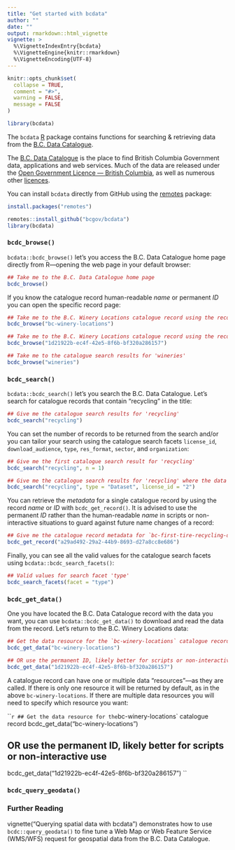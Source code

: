 ```yaml
---
title: "Get started with bcdata"
author: "" 
date: ""
output: rmarkdown::html_vignette
vignette: >
  %\VignetteIndexEntry{bcdata}
  %\VignetteEngine{knitr::rmarkdown}
  %\VignetteEncoding{UTF-8}
---
```




```r
knitr::opts_chunk$set(
  collapse = TRUE,
  comment = "#>",
  warning = FALSE,
  message = FALSE
)

library(bcdata)
```

The `bcdata` [R](https://www.r-project.org/) package contains functions for searching & retrieving data from the [B.C. Data Catalogue]( https://catalogue.data.gov.bc.ca).

The [B.C. Data Catalogue](https://www2.gov.bc.ca/gov/content?id=79B5224167334667A44C9E8B5143D0C5) is the place to find British Columbia Government data, applications and web services. Much of the data are released under the [Open Government Licence --- British Columbia](https://www2.gov.bc.ca/gov/content/data/open-data/open-government-licence-bc), as well as numerous other [licences](https://catalogue.data.gov.bc.ca/dataset?download_audience=Public).

You can install `bcdata` directly from GitHub using the [remotes](https://cran.r-project.org/package=remotes) package:

```r
install.packages("remotes")

remotes::install_github("bcgov/bcdata")
library(bcdata)
```

### `bcdc_browse()`

`bcdata::bcdc_browse()` let's you access the B.C. Data Catalogue home page directly from R---opening the web page in your default browser:

```r
## Take me to the B.C. Data Catalogue home page
bcdc_browse()
```

If you know the catalogue record human-readable _name_ or permanent _ID_ you can open the specific record page:

```r
## Take me to the B.C. Winery Locations catalogue record using the record name
bcdc_browse("bc-winery-locations") 

## Take me to the B.C. Winery Locations catalogue record using the record ID
bcdc_browse("1d21922b-ec4f-42e5-8f6b-bf320a286157")

## Take me to the catalogue search results for 'wineries'
bcdc_browse("wineries")
```


### `bcdc_search()`

`bcdata::bcdc_search()` let's you search the B.C. Data Catalogue. Let's search for catalogue records that contain "recycling" in the title:

```r
## Give me the catalogue search results for 'recycling'
bcdc_search("recycling")
```

You can set the number of records to be returned from the search and/or you can tailor your search using the catalogue search facets `license_id`, `download_audience`, `type`, `res_format`, `sector`, and `organization`:

```r
## Give me the first catalogue search result for 'recycling'
bcdc_search("recycling", n = 1)

## Give me the catalogue search results for 'recycling' where the data is tabular and the licence is Open Government Licence-British Columbia
bcdc_search("recycling", type = "Dataset", license_id = "2")
```

You can retrieve the _metadata_ for a single catalogue record by using the record _name_ or _ID_ with `bcdc_get_record()`. It is advised to use the permanent _ID_ rather than the human-readable _name_ in scripts or non-interactive situations to guard against future name changes of a record:

```r
## Give me the catalogue record metadata for `bc-first-tire-recycling-data-1991-2006`
bcdc_get_record("a29ad492-29a2-44b9-8693-d27a8cc8e686")
```

Finally, you can see all the valid values for the catalogue search facets using `bcdata::bcdc_search_facets()`:

```r
## Valid values for search facet 'type'
bcdc_search_facets(facet = "type")
```


### `bcdc_get_data()`

One you have located the B.C. Data Catalogue record with the data you want, you can use `bcdata::bcdc_get_data()` to download and read the data from the record.  Let's return to the B.C. Winery Locations data:

```r
## Get the data resource for the `bc-winery-locations` catalogue record
bcdc_get_data("bc-winery-locations") 

## OR use the permanent ID, likely better for scripts or non-interactive use 
bcdc_get_data("1d21922b-ec4f-42e5-8f6b-bf320a286157")
```
A catalogue record can have one or multiple data "resources"---as they are called. If there is only one resource it will be returned by default, as in the above `bc-winery-locations`. If there are multiple data resources you will need to specify which resource you want:

```r
## Get the data resource for the `bc-winery-locations` catalogue record
bcdc_get_data("bc-winery-locations") 

## OR use the permanent ID, likely better for scripts or non-interactive use 
bcdc_get_data("1d21922b-ec4f-42e5-8f6b-bf320a286157")
``

### `bcdc_query_geodata()`


### Further Reading
vignette("Querying spatial data with bcdata") demonstrates how to use `bcdc::query_geodata()` to fine tune a Web Map or Web Feature Service (WMS/WFS) request for geospatial data from the B.C. Data Catalogue.

